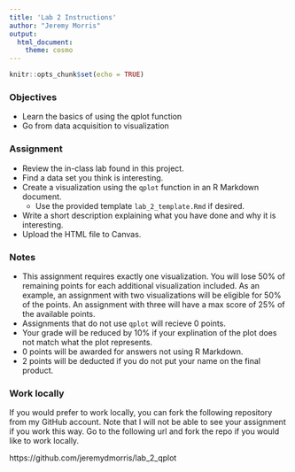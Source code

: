 ```yaml
---
title: 'Lab 2 Instructions'
author: "Jeremy Morris"
output: 
  html_document: 
    theme: cosmo
---
```


```r
knitr::opts_chunk$set(echo = TRUE)
```

### Objectives

* Learn the basics of using the qplot function
* Go from data acquisition to visualization

### Assignment

* Review the in-class lab found in this project.
* Find a data set you think is interesting.
* Create a visualization using the `qplot` function in an R Markdown document. 
    * Use the provided template `lab_2_template.Rmd` if desired.
* Write a short description explaining what you have done and why it is interesting.
* Upload the HTML file to Canvas.

### Notes

* This assignment requires exactly one visualization. You will lose 50% of remaining points for each additional visualization included. As an example, an assignment with two visualizations will be eligible for 50% of the points. An assignment with three will have a max score of 25% of the available points.
* Assignments that do not use `qplot` will recieve 0 points.
* Your grade will be reduced by 10% if your explination of the plot does not match what the plot represents.
* 0 points will be awarded for answers not using R Markdown.
* 2 points will be deducted if you do not put your name on the final product.

### Work locally
If you would prefer to work locally, you can fork the following repository from my GitHub account. Note that I will not be able to see your assignment if you work this way. Go to the following url and fork the repo if you would like to work locally.

https://github.com/jeremydmorris/lab_2_qplot